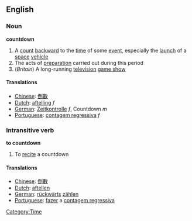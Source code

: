 ==English==
===Noun===
{{wikipedia}}
'''countdown'''
# A [[count]] [[backward]] to the [[time]] of some [[event]], especially the [[launch]] of a [[space]] [[vehicle]]
# The acts of [[preparation]] carried out during this period
#(''Britain'') A long-running [[television]] [[game show]]

====Translations====
*[[Chinese]]: [[倒數]]
*[[Dutch]]: [[aftelling]] ''f''
*[[German]]: [[Zeitkontrolle]] ''f'', Countdown ''m''
*[[Portuguese]]: [[contagem regressiva]] ''f''

===Intransitive verb===
'''to countdown'''
# To [[recite]] a countdown

====Translations====
*[[Chinese]]: [[倒數]]
*[[Dutch]]: [[aftellen]]
*[[German]]: [[rückwärts]] [[zählen]]
*[[Portuguese]]: [[fazer]] a [[contagem regressiva]]

[[Category:Time]]
